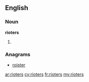 ==English==

===Noun===
'''rioters'''

# {{plural of|rioter}}

===Anagrams===
* [[roister#English|roister]]

[[ar:rioters]]
[[cy:rioters]]
[[fr:rioters]]
[[my:rioters]]